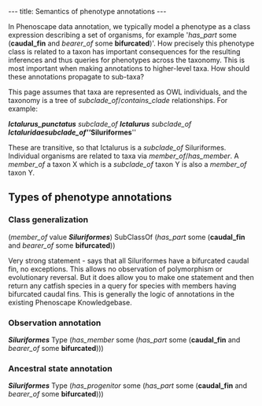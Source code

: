 ---
title: Semantics of phenotype annotations
---

In Phenoscape data annotation, we typically model a phenotype as a class expression describing a set of organisms, for example <nowiki>'</nowiki>''has_part'' some ('''caudal_fin''' and ''bearer_of'' some '''bifurcated''')<nowiki>'</nowiki>. How precisely this phenotype class is related to a taxon has important consequences for the resulting inferences and thus queries for phenotypes across the taxonomy. This is most important when making annotations to higher-level taxa. How should these annotations propagate to sub-taxa?

This page assumes that taxa are represented as OWL individuals, and the taxonomy is a tree of ''subclade_of''/''contains_clade'' relationships. For example:

'''''Ictalurus_punctatus''''' ''subclade_of''  '''''Ictalurus''''' ''subclade_of'' '''''Ictaluridae''''' ''subclade_of'' '''''Siluriformes'''''

These are transitive, so that Ictalurus is a ''subclade_of'' Siluriformes. Individual organisms are related to taxa via ''member_of''/''has_member''. A ''member_of'' a taxon X which is a ''subclade_of'' taxon Y is also a ''member_of'' taxon Y.

==Types of phenotype annotations==

===Class generalization===
(''member_of'' value '''''Siluriformes''''') SubClassOf (''has_part'' some ('''caudal_fin''' and ''bearer_of'' some '''bifurcated'''))

Very strong statement - says that all Siluriformes have a bifurcated caudal fin, no exceptions. This allows no observation of polymorphism or evolutionary reversal. But it does allow you to make one statement and then return any catfish species in a query for species with members having bifurcated caudal fins. This is generally the logic of annotations in the existing Phenoscape Knowledgebase.

===Observation annotation===
'''''Siluriformes''''' Type (''has_member'' some (''has_part'' some ('''caudal_fin''' and ''bearer_of'' some '''bifurcated''')))

===Ancestral state annotation===
'''''Siluriformes''''' Type (''has_progenitor'' some (''has_part'' some ('''caudal_fin''' and ''bearer_of'' some '''bifurcated''')))